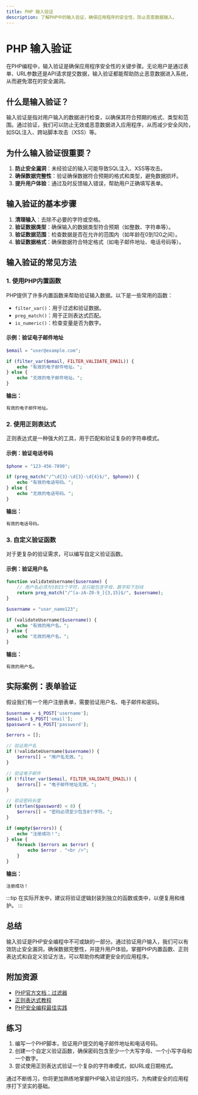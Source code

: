 ```yaml
---
title: PHP 输入验证
description: 了解PHP中的输入验证，确保应用程序的安全性，防止恶意数据输入。
---
```


# PHP 输入验证

在PHP编程中，输入验证是确保应用程序安全性的关键步骤。无论用户是通过表单、URL参数还是API请求提交数据，输入验证都能帮助防止恶意数据进入系统，从而避免潜在的安全漏洞。

## 什么是输入验证？

输入验证是指对用户输入的数据进行检查，以确保其符合预期的格式、类型和范围。通过验证，我们可以防止无效或恶意数据进入应用程序，从而减少安全风险，如SQL注入、跨站脚本攻击（XSS）等。

## 为什么输入验证很重要？

1. **防止安全漏洞**：未经验证的输入可能导致SQL注入、XSS等攻击。
2. **确保数据完整性**：验证确保数据符合预期的格式和类型，避免数据损坏。
3. **提升用户体验**：通过及时反馈输入错误，帮助用户正确填写表单。

## 输入验证的基本步骤

1. **清理输入**：去除不必要的字符或空格。
2. **验证数据类型**：确保输入的数据类型符合预期（如整数、字符串等）。
3. **验证数据范围**：检查数据是否在允许的范围内（如年龄在0到120之间）。
4. **验证数据格式**：确保数据符合特定格式（如电子邮件地址、电话号码等）。

## 输入验证的常见方法

### 1. 使用PHP内置函数

PHP提供了许多内置函数来帮助验证输入数据。以下是一些常用的函数：

- `filter_var()`：用于过滤和验证数据。
- `preg_match()`：用于正则表达式匹配。
- `is_numeric()`：检查变量是否为数字。

#### 示例：验证电子邮件地址

```php
$email = "user@example.com";

if (filter_var($email, FILTER_VALIDATE_EMAIL)) {
    echo "有效的电子邮件地址。";
} else {
    echo "无效的电子邮件地址。";
}
```

**输出：**
```
有效的电子邮件地址。
```

### 2. 使用正则表达式

正则表达式是一种强大的工具，用于匹配和验证复杂的字符串模式。

#### 示例：验证电话号码

```php
$phone = "123-456-7890";

if (preg_match("/^\d{3}-\d{3}-\d{4}$/", $phone)) {
    echo "有效的电话号码。";
} else {
    echo "无效的电话号码。";
}
```

**输出：**
```
有效的电话号码。
```

### 3. 自定义验证函数

对于更复杂的验证需求，可以编写自定义验证函数。

#### 示例：验证用户名

```php
function validateUsername($username) {
    // 用户名必须为3到15个字符，且只能包含字母、数字和下划线
    return preg_match("/^[a-zA-Z0-9_]{3,15}$/", $username);
}

$username = "user_name123";

if (validateUsername($username)) {
    echo "有效的用户名。";
} else {
    echo "无效的用户名。";
}
```

**输出：**
```
有效的用户名。
```

## 实际案例：表单验证

假设我们有一个用户注册表单，需要验证用户名、电子邮件和密码。

```php
$username = $_POST['username'];
$email = $_POST['email'];
$password = $_POST['password'];

$errors = [];

// 验证用户名
if (!validateUsername($username)) {
    $errors[] = "用户名无效。";
}

// 验证电子邮件
if (!filter_var($email, FILTER_VALIDATE_EMAIL)) {
    $errors[] = "电子邮件地址无效。";
}

// 验证密码长度
if (strlen($password) < 8) {
    $errors[] = "密码必须至少包含8个字符。";
}

if (empty($errors)) {
    echo "注册成功！";
} else {
    foreach ($errors as $error) {
        echo $error . "<br />";
    }
}
```

**输出：**
```
注册成功！
```

:::tip
在实际开发中，建议将验证逻辑封装到独立的函数或类中，以便复用和维护。
:::

## 总结

输入验证是PHP安全编程中不可或缺的一部分。通过验证用户输入，我们可以有效防止安全漏洞，确保数据完整性，并提升用户体验。掌握PHP内置函数、正则表达式和自定义验证方法，可以帮助你构建更安全的应用程序。

## 附加资源

- [PHP官方文档：过滤器](https://www.php.net/manual/en/book.filter.php)
- [正则表达式教程](https://www.regular-expressions.info/)
- [PHP安全编程最佳实践](https://www.php.net/manual/en/security.php)

## 练习

1. 编写一个PHP脚本，验证用户提交的电子邮件地址和电话号码。
2. 创建一个自定义验证函数，确保密码包含至少一个大写字母、一个小写字母和一个数字。
3. 尝试使用正则表达式验证一个复杂的字符串模式，如URL或日期格式。

通过不断练习，你将更加熟练地掌握PHP输入验证的技巧，为构建安全的应用程序打下坚实的基础。